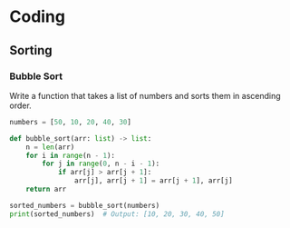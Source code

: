 # Coding

## Sorting

### Bubble Sort

Write a function that takes a list of numbers and sorts them in ascending order.

```python filename="sort.py"
numbers = [50, 10, 20, 40, 30]

def bubble_sort(arr: list) -> list:
    n = len(arr)
    for i in range(n - 1):
        for j in range(0, n - i - 1):
            if arr[j] > arr[j + 1]:
                arr[j], arr[j + 1] = arr[j + 1], arr[j]
    return arr

sorted_numbers = bubble_sort(numbers)
print(sorted_numbers)  # Output: [10, 20, 30, 40, 50]
```